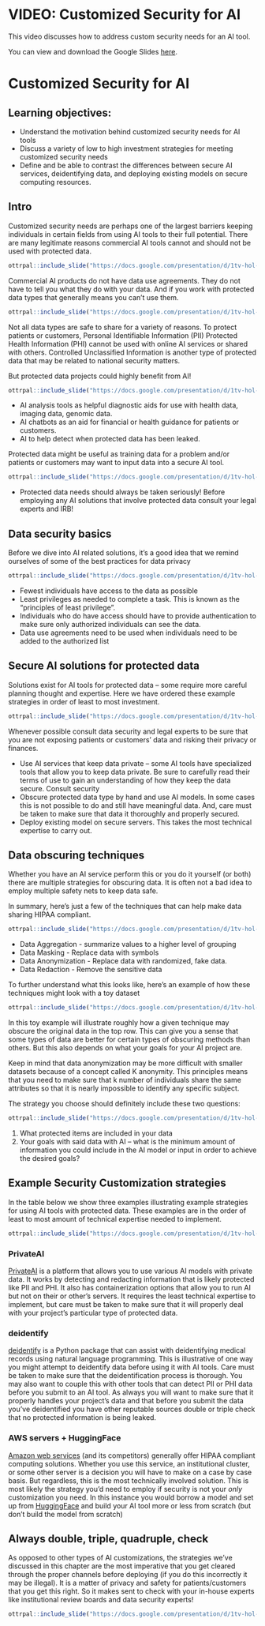 # VIDEO: Customized Security for AI

This video discusses how to address custom security needs for an AI tool.

<!-- <iframe width="560" height="315" src="https://www.youtube-nocookie.com/embed/ID" title="YouTube video player" frameborder="0" allow="accelerometer; autoplay; clipboard-write; encrypted-media; gyroscope; picture-in-picture" allowfullscreen></iframe> --> 

You can view and download the Google Slides [here](https://docs.google.com/presentation/d/1tv-hol-c_IWBRu7RcPVaSBrxXVOMBRQdDQR3RJDZ20c/edit).

# Customized Security for AI

## Learning objectives:

- Understand the motivation behind customized security needs for AI tools
- Discuss a variety of low to high investment strategies for meeting customized security needs
- Define and be able to contrast the differences between secure AI services, deidentifying data, and deploying existing models on secure computing resources.

## Intro

Customized security needs are perhaps one of the largest barriers keeping individuals in certain fields from using AI tools to their full potential. There are many legitimate reasons commercial AI tools cannot and should not be used with protected data.


```r
ottrpal::include_slide("https://docs.google.com/presentation/d/1tv-hol-c_IWBRu7RcPVaSBrxXVOMBRQdDQR3RJDZ20c/edit#slide=id.g2a642e30eae_0_175")
```

Commercial AI products do not have data use agreements. They do not have to tell you what they do with your data. And if you work with protected data types that generally means you can't use them.

```r
ottrpal::include_slide("https://docs.google.com/presentation/d/1tv-hol-c_IWBRu7RcPVaSBrxXVOMBRQdDQR3RJDZ20c/edit#slide=id.g2a642e30eae_0_179")
```

Not all data types are safe to share for a variety of reasons. To protect patients or customers, Personal Identifiable Information (PII) Protected Health Information (PHI) cannot be used with online AI services or shared with others. Controlled Unclassified Information is another type of protected data that may be related to national security matters.

But protected data projects could highly benefit from AI!

```r
ottrpal::include_slide("https://docs.google.com/presentation/d/1tv-hol-c_IWBRu7RcPVaSBrxXVOMBRQdDQR3RJDZ20c/edit#slide=id.g2a642e30eae_0_361")
```

- AI analysis tools as helpful diagnostic aids for use with health data, imaging data, genomic data.
- AI chatbots as an aid for financial or health guidance for patients or customers.
- AI to help detect when protected data has been leaked.

Protected data might be useful as training data for a problem and/or patients or customers may want to input data into a secure AI tool.

```r
ottrpal::include_slide("https://docs.google.com/presentation/d/1tv-hol-c_IWBRu7RcPVaSBrxXVOMBRQdDQR3RJDZ20c/edit#slide=id.g2a642e30eae_0_0")
```

<div class = "warning">

* Protected data needs should always be taken seriously! Before employing any AI solutions that involve protected data consult your legal experts and IRB!

</div>

## Data security basics

Before we dive into AI related solutions, it's a good idea that we remind ourselves of some of the best practices for data privacy

```r
ottrpal::include_slide("https://docs.google.com/presentation/d/1tv-hol-c_IWBRu7RcPVaSBrxXVOMBRQdDQR3RJDZ20c/edit#slide=id.g1ed48fdd461_0_6")
```

- Fewest individuals have access to the data as possible
- Least privileges as needed to complete a task. This is known as the "principles of least privilege".
- Individuals who do have access should have to provide authentication to make sure only authorized individuals can see the data.
- Data use agreements need to be used when individuals need to be added to the authorized list

## Secure AI solutions for protected data

Solutions exist for AI tools for protected data -- some require more careful planning thought and expertise. Here we have ordered these example strategies in order of least to most investment.

```r
ottrpal::include_slide("https://docs.google.com/presentation/d/1tv-hol-c_IWBRu7RcPVaSBrxXVOMBRQdDQR3RJDZ20c/edit#slide=id.g2a642e30eae_0_187")
```
Whenever possible consult data security and legal experts to be sure that you are not exposing patients or customers' data and risking their privacy or finances.

- Use AI services that keep data private -- some AI tools have specialized tools that allow you to keep data private. Be sure to carefully read their terms of use to gain an understanding of how they keep the data secure. Consult security
- Obscure protected data type by hand and use AI models. In some cases this is not possible to do and still have meaningful data. And, care must be taken to make sure that data it thoroughly and properly secured.
- Deploy existing model on secure servers. This takes the most technical expertise to carry out.

## Data obscuring techniques

Whether you have an AI service perform this or you do it yourself (or both) there are multiple strategies for obscuring data. It is often not a bad idea to employ multiple safety nets to keep data safe.

In summary, here's just a few of the techniques that can help make data sharing HIPAA compliant.

```r
ottrpal::include_slide("https://docs.google.com/presentation/d/1tv-hol-c_IWBRu7RcPVaSBrxXVOMBRQdDQR3RJDZ20c/edit#slide=id.g1ed48fdd461_0_17")
```

- Data Aggregation - summarize values to a higher level of grouping
- Data Masking - Replace data with symbols
- Data Anonymization - Replace data with randomized, fake data.
- Data Redaction - Remove the sensitive data

To further understand what this looks like, here's an example of how these techniques might look with a toy dataset

```r
ottrpal::include_slide("https://docs.google.com/presentation/d/1tv-hol-c_IWBRu7RcPVaSBrxXVOMBRQdDQR3RJDZ20c/edit#slide=id.g2fb980df1e9a8f06_0")
```

In this toy example will illustrate roughly how a given technique may obscure the original data in the top row. This can give you a sense that some types of data are better for certain types of obscuring methods than others. But this also depends on what your goals for your AI project are.

Keep in mind that data anonymization may be more difficult with smaller datasets because of a concept called K anonymity. This principles means that you need to make sure that k number of individuals share the same attributes so that it is nearly impossible to identify any specific subject.

The strategy you choose should definitely include these two questions:


```r
ottrpal::include_slide("https://docs.google.com/presentation/d/1tv-hol-c_IWBRu7RcPVaSBrxXVOMBRQdDQR3RJDZ20c/edit#slide=id.g1ed48fdd461_0_24")
```

1) What protected items are included in your data
2) Your goals with said data with AI -- what is the minimum amount of information you could include in the AI model or input in order to achieve the desired goals?

## Example Security Customization strategies

In the table below we show three examples illustrating example strategies for using AI tools with protected data. These examples are in the order of least to most amount of technical expertise needed to implement.

```r
ottrpal::include_slide("https://docs.google.com/presentation/d/1tv-hol-c_IWBRu7RcPVaSBrxXVOMBRQdDQR3RJDZ20c/edit#slide=id.g2a642e30eae_0_352")
```

### PrivateAI

[PrivateAI](https://docs.private-ai.com/webdemo/) is a platform that allows you to use various AI models with private data. It works by detecting and redacting information that is likely protected like PII and PHI. It also has containerization options that allow you to run AI but not on their or other's servers. It requires the least technical expertise to implement, but care must be taken to make sure that it will properly deal with your project's particular type of protected data.

### deidentify

[deidentify](https://pypi.org/project/deidentify/) is a Python package that can assist with deidentifying medical records using natural language programming. This is illustrative of one way you might attempt to deidentify data before using it with AI tools. Care must be taken to make sure that the deidentification process is thorough. You may also want to couple this with other tools that can detect PII or PHI data before you submit to an AI tool. As always you will want to make sure that it properly handles your project's data and that before you submit the data you've deidentified you have other reputable sources double or triple check that no protected information is being leaked.

### AWS servers + HuggingFace

[Amazon web services](https://aws.amazon.com/compliance/hipaa-compliance/) (and its competitors) generally offer HIPAA compliant computing solutions. Whether you use this service, an institutional cluster, or some other server is a decision you will have to make on a case by case basis. But regardless, this is the most technically involved solution. This is most likely the strategy you'd need to employ if security is not your *only* customization you need. In this instance you would borrow a model and set up from [HuggingFace](https://huggingface.co/models) and build your AI tool more or less from scratch (but don't build the model from scratch)

## Always double, triple, quadruple, check

As opposed to other types of AI customizations, the strategies we've discussed in this chapter are the most imperative that you get cleared through the proper channels before deploying (if you do this incorrectly it may be illegal). It is a matter of privacy and safety for patients/customers that you get this right. So it makes sent to check with your in-house experts like institutional review boards and data security experts!

```r
ottrpal::include_slide("https://docs.google.com/presentation/d/1tv-hol-c_IWBRu7RcPVaSBrxXVOMBRQdDQR3RJDZ20c/edit#slide=id.g2a642e30eae_0_183")
```
